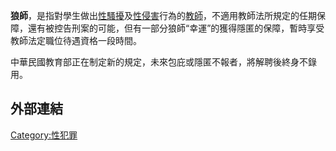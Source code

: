 {{unreferenced|time=2011-02-26T04:47:05+00:00}}
'''狼師'''，是指對學生做出[[性騷擾|性騷擾]]及[[性侵害|性侵害]]行為的[[教師|教師]]，不適用教師法所規定的任期保障，還有被控告刑案的可能，但有一部分狼師“幸運”的獲得隱匿的保障，暫時享受教師法定職位待遇資格一段時間。

中華民國教育部正在制定新的規定，未來包庇或隱匿不報者，將解聘後終身不錄用。

== 外部連結 ==

[[Category:性犯罪|Category:性犯罪]]